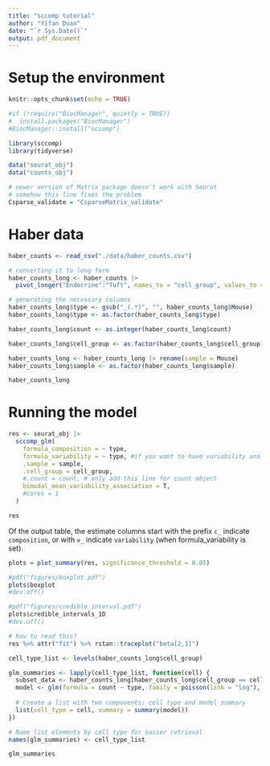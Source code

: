 ```yaml
---
title: "sccomp tutorial"
author: "Yifan Duan"
date: "`r Sys.Date()`"
output: pdf_document
---
```


# Setup the environment
```r
knitr::opts_chunk$set(echo = TRUE)
```

```r
#if (!require("BiocManager", quietly = TRUE))
#  install.packages("BiocManager")
#BiocManager::install("sccomp")

library(sccomp)
library(tidyverse)

data("seurat_obj")
data("counts_obj")

# newer version of Matrix package doesn't work with Seurat
# somehow this line fixes the problem
Csparse_validate = "CsparseMatrix_validate"
```


# Haber data
```r
haber_counts <- read_csv("./data/haber_counts.csv")

# converting it to long form
haber_counts_long <- haber_counts |> 
  pivot_longer("Endocrine":"Tuft", names_to = "cell_group", values_to = "count")

# generating the necessary columns
haber_counts_long$type <- gsub("_(.*)", "", haber_counts_long$Mouse)
haber_counts_long$type <- as.factor(haber_counts_long$type)

haber_counts_long$count <- as.integer(haber_counts_long$count)

haber_counts_long$cell_group <- as.factor(haber_counts_long$cell_group)

haber_counts_long <- haber_counts_long |> rename(sample = Mouse)
haber_counts_long$sample <- as.factor(haber_counts_long$sample)

haber_counts_long
```


# Running the model
```r
res <- seurat_obj |>
  sccomp_glm( 
    formula_composition = ~ type,
    formula_variability = ~ type, #if you want to have variability analysis
    .sample = sample,
    .cell_group = cell_group,
    #.count = count, # only add this line for count object
    bimodal_mean_variability_association = T,
    #cores = 1 
  )
```

```r
res
```

Of the output table, the estimate columns start with the prefix `c_` indicate `composition`, or with `v_` indicate `variability` (when formula_variability is set).


```r
plots = plot_summary(res, significance_threshold = 0.05)

#pdf("figures/boxplot.pdf")
plots$boxplot
#dev.off()

#pdf("figures/credible_interval.pdf")
plots$credible_intervals_1D
#dev.off()
```

```r
# how to read this?
res %>% attr("fit") %>% rstan::traceplot("beta[2,1]")
```

```r
cell_type_list <- levels(haber_counts_long$cell_group)

glm_summaries <- lapply(cell_type_list, function(cell) {
  subset_data <- haber_counts_long[haber_counts_long$cell_group == cell, ]
  model <- glm(formula = count ~ type, family = poisson(link = "log"), data = subset_data)
  
  # Create a list with two components: cell type and model summary
  list(cell_type = cell, summary = summary(model))
})

# Name list elements by cell type for easier retrieval
names(glm_summaries) <- cell_type_list

glm_summaries
```


